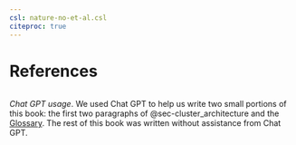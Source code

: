 ```yaml
---
csl: nature-no-et-al.csl
citeproc: true
---
```


# References {#sec-references}

::: {#refs}
:::

```         
```

*Chat GPT usage*. We used Chat GPT to help us write two small portions of this book: the first two paragraphs of @sec-cluster_architecture and the [Glossary](glossary.qmd). The rest of this book was written without assistance from Chat GPT.
